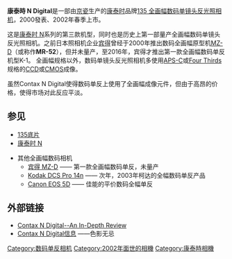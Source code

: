 '''康泰時 N Digital'''是一部由[[京瓷|京瓷]]生产的[[康泰时|康泰时]]品牌[[135底片|135 全画幅]][[数码单镜反光相机|数码单镜头反光照相机]]，2000發表、2002年春季上市。

这是[[康泰时_N|康泰时 N]]系列的第三款机型，同时也是历史上第一部量产全画幅数码单镜头反光照相机。之前日本照相机企业[[宾得|宾得]]曾经于2000年推出数码全画幅原型机[[MZ-D|MZ-D]]（或称作'''MR-52'''），但并未量产，至2016年，宾得才推出第一款全画幅数码单反机型K-1。
全画幅规格以外，数码单镜头反光照相机多使用[[先进摄影系统|APS-C]]或[[Four_Thirds|Four Thirds]]规格的[[CCD|CCD]]或[[CMOS|CMOS]]成像。

虽然Contax N Digital使得数码单反上使用了全画幅成像元件，但由于高昂的价格，使得市场对此反应平淡。

==参见==
*[[135底片|135底片]]
*[[康泰时_N|康泰时 N]]

*其他全画幅数码相机
**[[宾得_MZ-D|宾得 MZ-D]] —— 第一款全画幅数码单反，未量产
**[[Kodak_DCS_Pro_14n|Kodak DCS Pro 14n]] —— 次年，2003年柯达的全幅数码单反产品
**[[Canon_EOS_5D|Canon EOS 5D]] —— 佳能的平价数码全幅单反
==外部链接==
*[https://web.archive.org/web/20070227170417/http://www.luminous-landscape.com/reviews/cameras/contax-n-digital.shtml Contax N Digital--An In-Depth Review]
*[http://www3.xitek.com/digital/contax/n-digital.htm Contax N Digital信息] {{Wayback|url=http://www3.xitek.com/digital/contax/n-digital.htm |date=20160305172221 }}——色影无忌

{{全画幅数码单镜反光相机}}

[[Category:数码单反相机|Category:数码单反相机]]
[[Category:2002年面世的相機|Category:2002年面世的相機]]
[[Category:康泰時相機|Category:康泰時相機]]